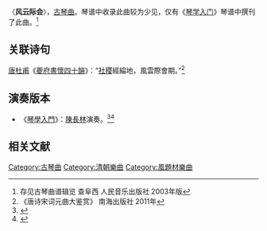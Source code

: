 〈'''风云际会'''〉，[[古琴曲|古琴曲]]。琴谱中收录此曲较为少见，仅有《[[琴学入门|琴学入门]]》琴谱中撰刊了此曲。<ref>存见古琴曲谱辑览 查阜西 人民音乐出版社 2003年版</ref>

==关联诗句==
[[唐|唐]][[杜甫|杜甫]]《[[夔府書懷四十韻|夔府書懷四十韻]]》：“[[社稷|社稷]]經綸地，風雲際會期。”<ref>《唐诗宋词元曲大鉴赏》 南海出版社 2011年</ref>

== 演奏版本 ==
* 《[[琴學入門|琴學入門]]》：[[陳長林|陳長林]]演奏。<ref>{{Cite book|title=《陳長林古琴譜集》|last=陳長林|publisher=文化藝術出版社|year=2013|isbn=9787503956904}}</ref><ref>{{Cite book|title=《陳長林古琴專輯》|last=陳長林|publisher=中國文采聲像 |year=2013|location=北京}}</ref>

==相关文献==
{{reflist}}

{{古琴}}

[[Category:古琴曲|Category:古琴曲]]
[[Category:清朝樂曲|Category:清朝樂曲]]
[[Category:風題材樂曲|Category:風題材樂曲]]